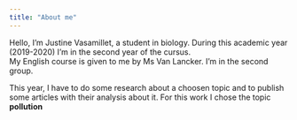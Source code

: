 ```yaml
---
title: "About me"
---
```


Hello, I'm Justine Vasamillet, a student in biology. During this academic year (2019-2020) I'm in the second year of the cursus.  
My English course is given to me by Ms Van Lancker. I'm in the second group.  

This year, I have to do some research about a choosen topic and to publish some articles with their analysis about it. For this work I chose the topic __pollution__
